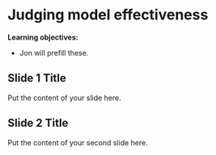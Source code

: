 # Judging model effectiveness

**Learning objectives:**

- Jon will prefill these.

## Slide 1 Title

Put the content of your slide here.

## Slide 2 Title

Put the content of your second slide here.
